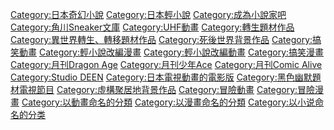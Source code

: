 {{DEFAULTSORT:Kono Subarashii Sekai ni Shukufuku o!}}
[[Category:日本奇幻小說|Category:日本奇幻小說]]
[[Category:日本輕小說|Category:日本輕小說]]
[[Category:成為小說家吧|Category:成為小說家吧]]
[[Category:角川Sneaker文庫|Category:角川Sneaker文庫]]
[[Category:UHF動畫|Category:UHF動畫]]
[[Category:轉生題材作品|Category:轉生題材作品]]
[[Category:異世界轉生、轉移題材作品|Category:異世界轉生、轉移題材作品]]
[[Category:死後世界背景作品|Category:死後世界背景作品]]
[[Category:搞笑動畫|Category:搞笑動畫]]
[[Category:輕小說改編漫畫|Category:輕小說改編漫畫]]
[[Category:輕小說改編動畫|Category:輕小說改編動畫]]
[[Category:搞笑漫畫|Category:搞笑漫畫]]
[[Category:月刊Dragon_Age|Category:月刊Dragon Age]]
[[Category:月刊少年Ace|Category:月刊少年Ace]]
[[Category:月刊Comic_Alive|Category:月刊Comic Alive]]
[[Category:Studio_DEEN|Category:Studio DEEN]]
[[Category:日本電視動畫的電影版|Category:日本電視動畫的電影版]]
[[Category:黑色幽默題材電視節目|Category:黑色幽默題材電視節目]]
[[Category:虛構聚居地背景作品|Category:虛構聚居地背景作品]]
[[Category:冒險動畫|Category:冒險動畫]]
[[Category:冒險漫畫|Category:冒險漫畫]]
[[Category:以動畫命名的分類|Category:以動畫命名的分類]]
[[Category:以漫畫命名的分類|Category:以漫畫命名的分類]]
[[Category:以小说命名的分类|Category:以小说命名的分类]]